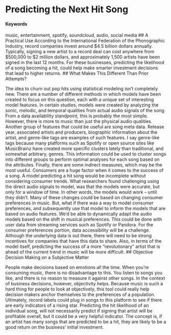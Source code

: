 # Predicting the Next Hit Song {#next-hit-song}

#### Keywords

music, entertainment, spotify, soundcloud, audio, social media
<!--use tech keywords-->
## A Practical Use
<!--more informative heading-->
According to the International Federation of the Phonographic Industry, record companies invest around $4.5 billion dollars annually. Typically, signing a new artist to a record deal can cost anywhere from $500,000 to $2 million dollars, and approximately 1,500 artists have been signed in the last 12 months. For these businesses, predicting the likelihood of a song becoming a hit, could help make smarter investment decisions that lead to higher returns.
<!--skeptical that is the real range--> <!--client?--> <!--build/buy-->
## What Makes This Different Than Prior Attempts?

The idea to churn out pop hits using statistical modeling isn't completely new. There are a number of different methods in which models have been created to focus on this question, each with a unique set of interesting model features. In certain studies, models were created by analyzing the sonic, melodic, and temporal qualities from actual audio signals of the song. From a data availability standpoint, this is probably the most simple. However, there is more to music than just the physical audio qualities.
<!--what do you want to predict?-->
Another group of features that could be useful are song meta data. Release year, associated artists and producers, biographic information about the artist, and genre-like tags are examples of such features. I say genre-like tags because many platforms such as Spotify or open source sites like MusicBrainz have created more specific clusters lately than traditional, and somewhat arbitrary, genres. This information could be used to cluster songs into different groups to perform optimal analyses for each song based on the attributes.
<!--predicting the past?-->
Finally, there are some indirect measures, which may be the most useful. Consumers are a huge factor when it comes to the success of a song. A model predicting a hit song would be incomplete without considering consumer trends. What researchers found challenging using the direct audio signals to model, <!--reference-->was that the models were accurate, but only for a window of time. In other words, the models would work -- until they didn't. Many of these changes could be based on changing consumer preferences in music. But, what if there was a way to model consumer preferences, and subsequently use that model to inform the models that are based on audio features. We'd <!--who?-->be able to dynamically adapt the audio models based on the shift in musical preferences. This could be done with user data from streaming services such as Spotify or Pandora.
<!--It's one thing to model previous success; it's another to make a new song based on such a model. Do you have examples of the latter?-->
For the consumer preferences portion, data accessibility will be a challenge. Although the underlying data is out there, there will need to be strong incentives for companies that have this data to share. Also, in terms of the model itself, predicting the success of a more "revolutionary" artist that is ahead of the current trend in music will be more difficult.
<!--data license-->
## Objective Decision Making on a Subjective Matter

People make decisions based on emotions all the time. When you're consuming music, there is no disadvantage to this. You listen to songs you like, and there is no reason to measure it against other songs. In the context of business decisions, however, objectivity helps. Because music is such a hard thing for people to look at objectively, this tool could really help decision makers anchor themselves to the preferences of a population.
<!--too vague, again who is the client?-->
Ultimately, record labels could plug in songs to this platform to see if there are early indicators of a rising star. Predicting the hit likelihood of an individual song, will not necessarily predict if signing that artist will be profitable overall, but it could be a very helpful indicator. The concept is, if an artist has many songs that are predicted to be a hit, they are likely to be a good return on the business' initial investment.
<!--status quo for talent hunters?-->
